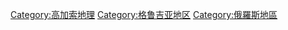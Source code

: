 {{Commonscat|Ossetia}}

{{DEFAULTSORT:Ossetia}}
[[Category:高加索地理|Category:高加索地理]]
[[Category:格鲁吉亚地区|Category:格鲁吉亚地区]]
[[Category:俄羅斯地區|Category:俄羅斯地區]]